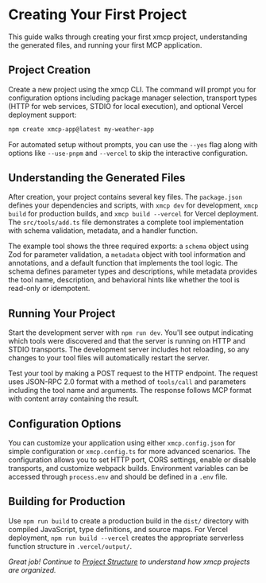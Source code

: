 # Creating Your First Project

This guide walks through creating your first xmcp project, understanding the generated files, and running your first MCP application.

## Project Creation

Create a new project using the xmcp CLI. The command will prompt you for configuration options including package manager selection, transport types (HTTP for web services, STDIO for local execution), and optional Vercel deployment support:

```bash
npm create xmcp-app@latest my-weather-app
```

For automated setup without prompts, you can use the `--yes` flag along with options like `--use-pnpm` and `--vercel` to skip the interactive configuration.

## Understanding the Generated Files

After creation, your project contains several key files. The `package.json` defines your dependencies and scripts, with `xmcp dev` for development, `xmcp build` for production builds, and `xmcp build --vercel` for Vercel deployment. The `src/tools/add.ts` file demonstrates a complete tool implementation with schema validation, metadata, and a handler function.

The example tool shows the three required exports: a `schema` object using Zod for parameter validation, a `metadata` object with tool information and annotations, and a default function that implements the tool logic. The schema defines parameter types and descriptions, while metadata provides the tool name, description, and behavioral hints like whether the tool is read-only or idempotent.

## Running Your Project

Start the development server with `npm run dev`. You'll see output indicating which tools were discovered and that the server is running on HTTP and STDIO transports. The development server includes hot reloading, so any changes to your tool files will automatically restart the server.

Test your tool by making a POST request to the HTTP endpoint. The request uses JSON-RPC 2.0 format with a method of `tools/call` and parameters including the tool name and arguments. The response follows MCP format with content array containing the result.

## Configuration Options

You can customize your application using either `xmcp.config.json` for simple configuration or `xmcp.config.ts` for more advanced scenarios. The configuration allows you to set HTTP port, CORS settings, enable or disable transports, and customize webpack builds. Environment variables can be accessed through `process.env` and should be defined in a `.env` file.

## Building for Production

Use `npm run build` to create a production build in the `dist/` directory with compiled JavaScript, type definitions, and source maps. For Vercel deployment, `npm run build --vercel` creates the appropriate serverless function structure in `.vercel/output/`.

_Great job! Continue to [Project Structure](./project-structure) to understand how xmcp projects are organized._
